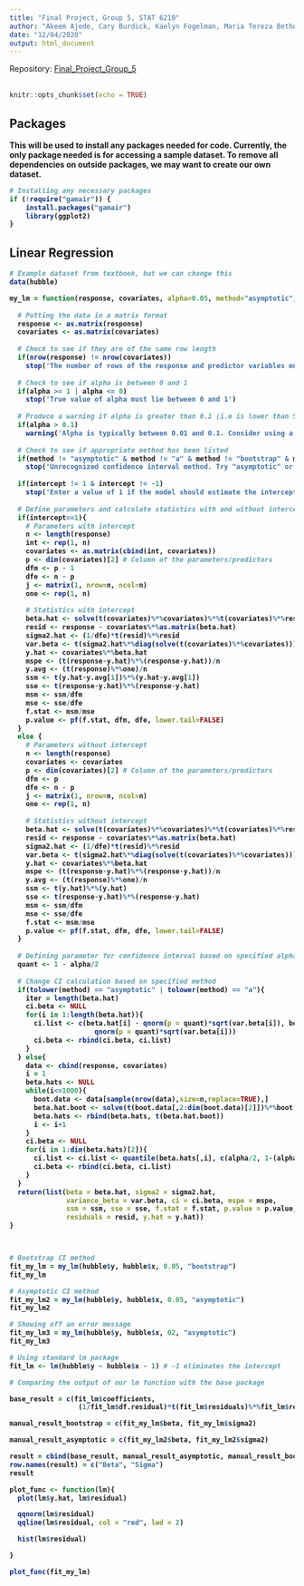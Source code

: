 ```yaml
---
title: "Final Project, Group 5, STAT 6210"
author: "Akeem Ajede, Cary Burdick, Kaelyn Fogelman, Maria Tereza Bethonico Terra"
date: "12/04/2020"
output: html_document
---
```

Repository: [Final_Project_Group_5](https://github.com/AU-R-Programming/Final_Project_Group_5)
\
\
```r
knitr::opts_chunk$set(echo = TRUE)
```

## Packages
<div class="alert alert-warning">
  <strong>This will be used to install any packages needed for code. Currently, the only package needed is for accessing a sample dataset. To remove all dependencies on outside packages, we may want to create our own dataset.
</div>
```r

# Installing any necessary packages
if (!require("gamair")) {
    install.packages("gamair")
    library(ggplot2)
}

```



## Linear Regression

```r

# Example dataset from textbook, but we can change this
data(hubble)

my_lm = function(response, covariates, alpha=0.05, method="asymptotic", intercept=1) {
  
  # Putting the data in a matrix format
  response <- as.matrix(response)
  covariates <- as.matrix(covariates)
  
  # Check to see if they are of the same row length
  if(nrow(response) != nrow(covariates)) 
    stop('The number of rows of the response and predictor variables must be equal.')
  
  # Check to see if alpha is between 0 and 1
  if(alpha >= 1 | alpha <= 0) 
    stop('True value of alpha must lie between 0 and 1')
  
  # Produce a warning if alpha is greater than 0.1 (i.e is lower than 90% confidence interval)
  if(alpha > 0.1) 
    warning('Alpha is typically between 0.01 and 0.1. Consider using a different alpha value')
  
  # Check to see if appropriate method has been listed
  if(method != "asymptotic" & method != "a" & method != "bootstrap" & method != "b")
    stop('Unrecognized confidence interval method. Try "asymptotic" or "bootstrap".')
  
  if(intercept != 1 & intercept != -1)
    stop('Enter a value of 1 if the model should estimate the intercept or -1 otherwise')
  
  # Define parameters and calculate statistics with and without intercept
  if(intercept==1){
    # Parameters with intercept
    n <- length(response)
    int <- rep(1, n)
    covariates <- as.matrix(cbind(int, covariates))
    p <- dim(covariates)[2] # Column of the parameters/predictors
    dfm <- p - 1
    dfe <- n - p
    j <- matrix(1, nrow=n, ncol=n)
    one <- rep(1, n)
    
    # Statistics with intercept
    beta.hat <- solve(t(covariates)%*%covariates)%*%t(covariates)%*%response
    resid <- response - covariates%*%as.matrix(beta.hat) 
    sigma2.hat <- (1/dfe)*t(resid)%*%resid
    var.beta <- t(sigma2.hat%*%diag(solve(t(covariates)%*%covariates)))
    y.hat <- covariates%*%beta.hat
    mspe <- (t(response-y.hat)%*%(response-y.hat))/n
    y.avg <- (t(response)%*%one)/n
    ssm <- t(y.hat-y.avg[1])%*%(y.hat-y.avg[1])
    sse <- t(response-y.hat)%*%(response-y.hat)
    msm <- ssm/dfm
    mse <- sse/dfe
    f.stat <- msm/mse
    p.value <- pf(f.stat, dfm, dfe, lower.tail=FALSE)
  }
  else {
    # Parameters without intercept
    n <- length(response)
    covariates <- covariates
    p <- dim(covariates)[2] # Column of the parameters/predictors
    dfm <- p
    dfe <- n - p
    j <- matrix(1, nrow=n, ncol=n)
    one <- rep(1, n)
    
    # Statistics without intercept
    beta.hat <- solve(t(covariates)%*%covariates)%*%t(covariates)%*%response
    resid <- response - covariates%*%as.matrix(beta.hat) 
    sigma2.hat <- (1/dfe)*t(resid)%*%resid
    var.beta <- t(sigma2.hat%*%diag(solve(t(covariates)%*%covariates)))
    y.hat <- covariates%*%beta.hat
    mspe <- (t(response-y.hat)%*%(response-y.hat))/n
    y.avg <- (t(response)%*%one)/n
    ssm <- t(y.hat)%*%(y.hat)
    sse <- t(response-y.hat)%*%(response-y.hat)
    msm <- ssm/dfm
    mse <- sse/dfe
    f.stat <- msm/mse
    p.value <- pf(f.stat, dfm, dfe, lower.tail=FALSE)
  }
  
  # Defining parameter for confidence interval based on specified alpha
  quant <- 1 - alpha/2
  
  # Change CI calculation based on specified method
  if(tolower(method) == "asymptotic" | tolower(method) == "a"){
    iter = length(beta.hat)
    ci.beta <- NULL
    for(i in 1:length(beta.hat)){
      ci.list <- c(beta.hat[i] - qnorm(p = quant)*sqrt(var.beta[i]), beta.hat[i] + 
                     qnorm(p = quant)*sqrt(var.beta[i]))
      ci.beta <- rbind(ci.beta, ci.list)
    }
  } else{
    data <- cbind(response, covariates)
    i = 1
    beta.hats <- NULL
    while(i<=1000){
      boot.data <- data[sample(nrow(data),size=n,replace=TRUE),]
      beta.hat.boot <- solve(t(boot.data[,2:dim(boot.data)[2]])%*%boot.data[,2:dim(boot.data)[2]])%*%t(boot.data[,2:dim(boot.data)[2]])%*%boot.data[,1]
      beta.hats <- rbind(beta.hats, t(beta.hat.boot))
      i <- i+1
    }
    ci.beta <- NULL
    for(i in 1:dim(beta.hats)[2]){
      ci.list <- ci.list <- quantile(beta.hats[,i], c(alpha/2, 1-(alpha/2)))
      ci.beta <- rbind(ci.beta, ci.list)
    }
  }
  return(list(beta = beta.hat, sigma2 = sigma2.hat, 
              variance_beta = var.beta, ci = ci.beta, mspe = mspe,
              ssm = ssm, sse = sse, f.stat = f.stat, p.value = p.value,
              residuals = resid, y.hat = y.hat))
}



# Bootstrap CI method
fit_my_lm = my_lm(hubble$y, hubble$x, 0.05, "bootstrap")
fit_my_lm

# Asymptotic CI method
fit_my_lm2 = my_lm(hubble$y, hubble$x, 0.05, "asymptotic")
fit_my_lm2

# Showing off an error message
fit_my_lm3 = my_lm(hubble$y, hubble$x, 02, "asymptotic")
fit_my_lm3

# Using standard lm package
fit_lm <- lm(hubble$y ~ hubble$x - 1) # -1 eliminates the intercept


```





```r

# Comparing the output of our lm function with the base package

base_result = c(fit_lm$coefficients, 
                 (1/fit_lm$df.residual)*t(fit_lm$residuals)%*%fit_lm$residuals)

manual_result_bootstrap = c(fit_my_lm$beta, fit_my_lm$sigma2)

manual_result_asymptotic = c(fit_my_lm2$beta, fit_my_lm2$sigma2)

result = cbind(base_result, manual_result_asymptotic, manual_result_bootstrap)
row.names(result) = c("Beta", "Sigma")
result

```





```r

plot_func <- function(lm){
  plot(lm$y.hat, lm$residual)

  qqnorm(lm$residual)
  qqline(lm$residual, col = "red", lwd = 2)

  hist(lm$residual)

}

plot_func(fit_my_lm)

```

